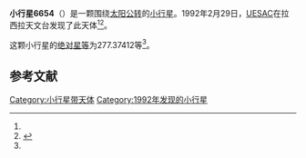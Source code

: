 {{Infobox planet
| bgcolour = #FFFFC0
| name = 6654 Lulea
| symbol = 
| image = 
| caption = 
| discovery = yes
| discovery_ref = 
| discoverer = [[UESAC|UESAC]]
| discovery_site = [[拉西拉天文台|拉西拉天文台]] 
| discovered = 1992年2月29日
| designations = yes
| mp_name = 
| named_after = 
| alt_names = 1992 DT6/ 1990 VW5
| mp_category = [[主带小行星|主带小行星]]
| orbit_ref = <ref name="a">[http://ssd.jpl.nasa.gov/sbdb.cgi?sstr=6654 6654 Lulea] {{Wayback|url=http://ssd.jpl.nasa.gov/sbdb.cgi?sstr=6654 |date=20140817103446 }}，小行星數據庫瀏覽器（JPL Small-Body Database Browser）－[[美国国家航空航天局|美国国家航空航天局]]喷气推进实验室</ref>
| epoch = 2456400.5 (2013年4月18日更新)
| aphelion = {{convert|3.6907304|AU|km|3|abbr=on|lk=out}}
| perihelion = {{convert|2.6189282|AU|km|3|abbr=on}}
| semimajor = {{convert|3.1548293|AU|km|3|abbr=on}}
| eccentricity = 0.1698669
| period = 2046.737943 [[日|日]]<br />5.6[[儒略年|儒略年]]
| avg_speed = 
| inclination = 5.89294
| asc_node = 149.59533
| mean_anomaly = 
| arg_peri = 277.37412
| satellites = 
| physical_characteristics = yes
| dimensions = 
| mass = 
| density = 
| surface_grav = 
| escape_velocity = 
| sidereal_day = 
| axial_tilt = 
| pole_ecliptic_lat = 
| pole_ecliptic_lon = 
| albedo = 
| temperatures= 
| temp_name1 = 
| mean_temp_1 = 
| max_temp_1 = 
| temp_name2 = 
| max_temp_2 = 
| spectral_type = 
| abs_magnitude = 277.37412
}}

'''小行星6654'''（{{lang-en|6654 Lulea}}）是一颗围绕[[太阳|太阳]][[公转|公转]]的[[小行星|小行星]]。1992年2月29日，[[UESAC|UESAC]]在拉西拉天文台发现了此天体<ref name="a" /><ref>{{cite news|title=小行星列表|url=http://cfa-www.harvard.edu/iau/lists/NumberedMPs.txt|accessdate=2013-07-08|newspaper=哈佛大学|archive-date=2008-05-17|archive-url=https://web.archive.org/web/20080517010638/http://cfa-www.harvard.edu/iau/lists/NumberedMPs.txt|dead-url=no}}</ref>。

这颗小行星的[[绝对星等|绝对星等]]为277.37412等<ref name="a" />。

==参考文献==
{{reflist}}
{{Minor Planet Number|[[小行星6653|小行星6653]]|[[小行星6655|小行星6655]]}}

{{小天体}}

[[Category:小行星带天体|Category:小行星带天体]]
[[Category:1992年发现的小行星|Category:1992年发现的小行星]]

{{asteroid-stub}}
